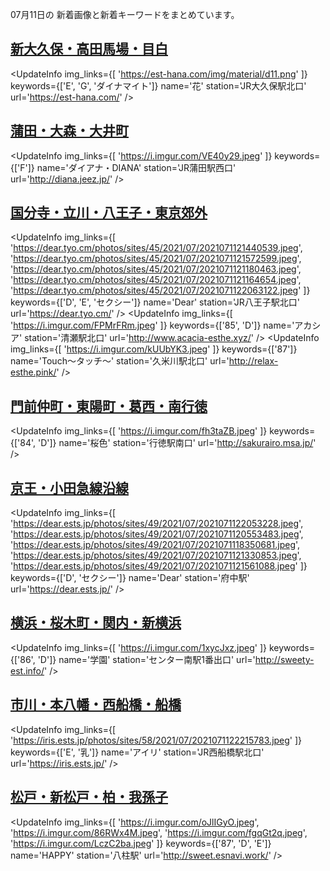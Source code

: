 

07月11日の
新着画像と新着キーワードをまとめています。

<DmmAffiliateIns />

## [新大久保・高田馬場・目白](/busty/0020)
<UpdateInfo
    img_links={[
    'https://est-hana.com/img/material/d11.png'
    ]}
    keywords={['E', 'G', 'ダイナマイト']}
    name='花'
    station='JR大久保駅北口'
    url='https://est-hana.com/'
/>
<DmmAffiliateIns />

## [蒲田・大森・大井町](/busty/0121)
<UpdateInfo
    img_links={[
    'https://i.imgur.com/VE40y29.jpeg'
    ]}
    keywords={['F']}
    name='ダイアナ・DIANA'
    station='JR蒲田駅西口'
    url='http://diana.jeez.jp/'
/>
<DmmAffiliateIns />

## [国分寺・立川・八王子・東京郊外](/busty/0200)
<UpdateInfo
    img_links={[
    'https://dear.tyo.cm/photos/sites/45/2021/07/2021071121440539.jpeg',
    'https://dear.tyo.cm/photos/sites/45/2021/07/2021071121572599.jpeg',
    'https://dear.tyo.cm/photos/sites/45/2021/07/2021071121180463.jpeg',
    'https://dear.tyo.cm/photos/sites/45/2021/07/2021071121164654.jpeg',
    'https://dear.tyo.cm/photos/sites/45/2021/07/2021071122063122.jpeg'
    ]}
    keywords={['D', 'E', 'セクシー']}
    name='Dear'
    station='JR八王子駅北口'
    url='https://dear.tyo.cm/'
/>
<UpdateInfo
    img_links={[
    'https://i.imgur.com/FPMrFRm.jpeg'
    ]}
    keywords={['85', 'D']}
    name='アカシア'
    station='清瀬駅北口'
    url='http://www.acacia-esthe.xyz/'
/>
<UpdateInfo
    img_links={[
    'https://i.imgur.com/kUUbYK3.jpeg'
    ]}
    keywords={['87']}
    name='Touch～タッチ～'
    station='久米川駅北口'
    url='http://relax-esthe.pink/'
/>
<DmmAffiliateIns />

## [門前仲町・東陽町・葛西・南行徳](/busty/0240)
<UpdateInfo
    img_links={[
    'https://i.imgur.com/fh3taZB.jpeg'
    ]}
    keywords={['84', 'D']}
    name='桜色'
    station='行徳駅南口'
    url='http://sakurairo.msa.jp/'
/>
<DmmAffiliateIns />

## [京王・小田急線沿線](/busty/0260)
<UpdateInfo
    img_links={[
    'https://dear.ests.jp/photos/sites/49/2021/07/2021071122053228.jpeg',
    'https://dear.ests.jp/photos/sites/49/2021/07/2021071120553483.jpeg',
    'https://dear.ests.jp/photos/sites/49/2021/07/2021071118350681.jpeg',
    'https://dear.ests.jp/photos/sites/49/2021/07/2021071121330853.jpeg',
    'https://dear.ests.jp/photos/sites/49/2021/07/2021071121561088.jpeg'
    ]}
    keywords={['D', 'セクシー']}
    name='Dear'
    station='府中駅'
    url='https://dear.ests.jp/'
/>
<DmmAffiliateIns />

## [横浜・桜木町・関内・新横浜](/busty/0310)
<UpdateInfo
    img_links={[
    'https://i.imgur.com/1xycJxz.jpeg'
    ]}
    keywords={['86', 'D']}
    name='学園'
    station='センター南駅1番出口'
    url='http://sweety-est.info/'
/>
<DmmAffiliateIns />

## [市川・本八幡・西船橋・船橋](/busty/0510)
<UpdateInfo
    img_links={[
    'https://iris.ests.jp/photos/sites/58/2021/07/2021071122215783.jpeg'
    ]}
    keywords={['E', '乳']}
    name='アイリ'
    station='JR西船橋駅北口'
    url='https://iris.ests.jp/'
/>
<DmmAffiliateIns />

## [松戸・新松戸・柏・我孫子](/busty/0520)
<UpdateInfo
    img_links={[
    'https://i.imgur.com/oJlIGyO.jpeg',
    'https://i.imgur.com/86RWx4M.jpeg',
    'https://i.imgur.com/fgqGt2q.jpeg',
    'https://i.imgur.com/LczC2ba.jpeg'
    ]}
    keywords={['87', 'D', 'E']}
    name='HAPPY'
    station='八柱駅'
    url='http://sweet.esnavi.work/'
/>
<DmmAffiliateIns />

<DmmAffiliateScript />
